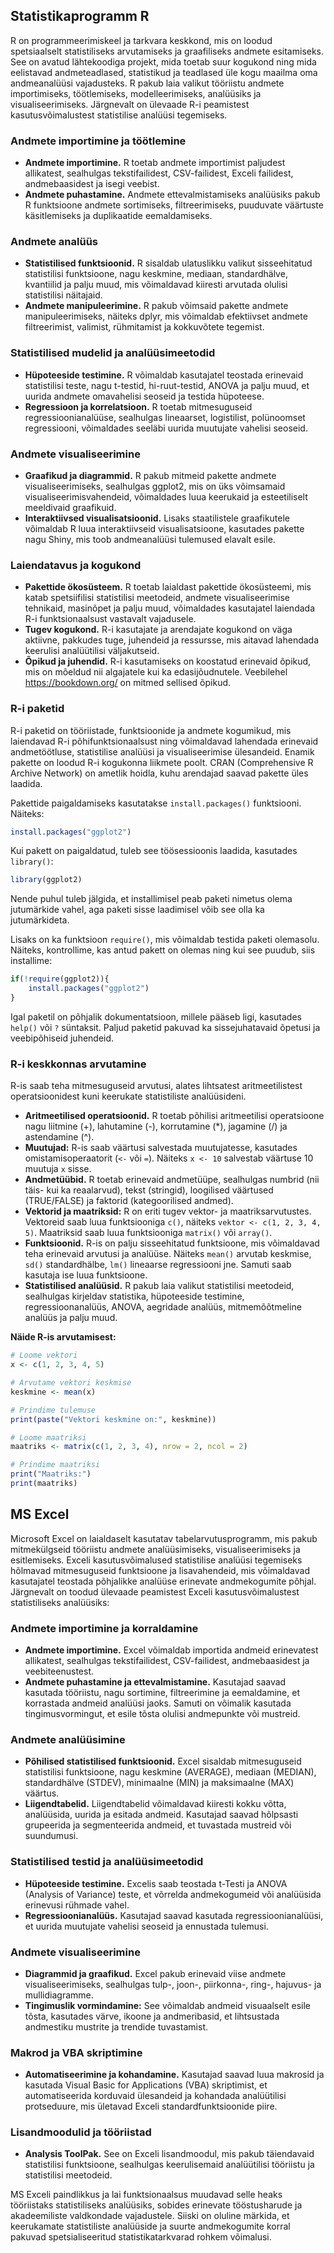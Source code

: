 
## Statistikaprogramm R

R on programmeerimiskeel ja tarkvara keskkond, mis on loodud spetsiaalselt statistiliseks arvutamiseks ja graafiliseks andmete esitamiseks. See on avatud lähtekoodiga projekt, mida toetab suur kogukond ning mida eelistavad andmeteadlased, statistikud ja teadlased üle kogu maailma oma andmeanalüüsi vajadusteks. R pakub laia valikut tööriistu andmete importimiseks, töötlemiseks, modelleerimiseks, analüüsiks ja visualiseerimiseks. Järgnevalt on ülevaade R-i peamistest kasutusvõimalustest statistilise analüüsi tegemiseks.

### Andmete importimine ja töötlemine

- **Andmete importimine.** R toetab andmete importimist paljudest allikatest, sealhulgas tekstifailidest, CSV-failidest, Exceli failidest, andmebaasidest ja isegi veebist.
- **Andmete puhastamine.** Andmete ettevalmistamiseks analüüsiks pakub R funktsioone andmete sortimiseks, filtreerimiseks, puuduvate väärtuste käsitlemiseks ja duplikaatide eemaldamiseks.

### Andmete analüüs

- **Statistilised funktsioonid.** R sisaldab ulatuslikku valikut sisseehitatud statistilisi funktsioone, nagu keskmine, mediaan, standardhälve, kvantiilid ja palju muud, mis võimaldavad kiiresti arvutada olulisi statistilisi näitajaid.
- **Andmete manipuleerimine.** R pakub võimsaid pakette andmete manipuleerimiseks, näiteks dplyr, mis võimaldab efektiivset andmete filtreerimist, valimist, rühmitamist ja kokkuvõtete tegemist.

### Statistilised mudelid ja analüüsimeetodid

- **Hüpoteeside testimine.** R võimaldab kasutajatel teostada erinevaid statistilisi teste, nagu t-testid, hi-ruut-testid, ANOVA ja palju muud, et uurida andmete omavahelisi seoseid ja testida hüpoteese.
- **Regressioon ja korrelatsioon.** R toetab mitmesuguseid regressioonianalüüse, sealhulgas lineaarset, logistilist, polünoomset regressiooni, võimaldades seeläbi uurida muutujate vahelisi seoseid.

### Andmete visualiseerimine

- **Graafikud ja diagrammid.** R pakub mitmeid pakette andmete visualiseerimiseks, sealhulgas ggplot2, mis on üks võimsamaid visualiseerimisvahendeid, võimaldades luua keerukaid ja esteetiliselt meeldivaid graafikuid.
- **Interaktiivsed visualisatsioonid.** Lisaks staatilistele graafikutele võimaldab R luua interaktiivseid visualisatsioone, kasutades pakette nagu Shiny, mis toob andmeanalüüsi tulemused elavalt esile.

### Laiendatavus ja kogukond
- **Pakettide ökosüsteem.** R toetab laialdast pakettide ökosüsteemi, mis katab spetsiifilisi statistilisi meetodeid, andmete visualiseerimise tehnikaid, masinõpet ja palju muud, võimaldades kasutajatel laiendada R-i funktsionaalsust vastavalt vajadusele.
- **Tugev kogukond.** R-i kasutajate ja arendajate kogukond on väga aktiivne, pakkudes tuge, juhendeid ja ressursse, mis aitavad lahendada keerulisi analüütilisi väljakutseid. 
- **Õpikud ja juhendid.** R-i kasutamiseks on koostatud erinevaid õpikud, mis on mõeldud nii algajatele kui ka edasijõudnutele. Veebilehel [https://bookdown.org/](https://bookdown.org/) on mitmed sellised õpikud.


### R-i paketid

R-i paketid on tööriistade, funktsioonide ja andmete kogumikud, mis laiendavad R-i põhifunktsionaalsust ning võimaldavad lahendada erinevaid andmetöötluse, statistilise analüüsi ja visualiseerimise ülesandeid. Enamik pakette on loodud R-i kogukonna liikmete poolt. CRAN (Comprehensive R Archive Network) on ametlik hoidla, kuhu arendajad saavad pakette üles laadida.

Pakettide paigaldamiseks kasutatakse `install.packages()` funktsiooni. Näiteks:
```r
install.packages("ggplot2")
```
Kui pakett on paigaldatud, tuleb see töösessioonis laadida, kasutades `library()`:
```r
library(ggplot2)
```

Nende puhul tuleb jälgida, et installimisel peab paketi nimetus olema jutumärkide vahel, aga paketi sisse laadimisel võib see olla ka jutumärkideta.

Lisaks on ka funktsioon `require()`, mis võimaldab testida paketi olemasolu. Näiteks, kontrollime, kas antud pakett on olemas ning kui see puudub, siis installime:

```r
if(!require(ggplot2)){
    install.packages("ggplot2")    
}
```


Igal paketil on põhjalik dokumentatsioon, millele pääseb ligi, kasutades `help()` või `?` süntaksit. Paljud paketid pakuvad ka sissejuhatavaid õpetusi ja veebipõhiseid juhendeid.

### R-i keskkonnas arvutamine

R-is saab teha mitmesuguseid arvutusi, alates lihtsatest aritmeetilistest operatsioonidest kuni keerukate statistiliste analüüsideni.

  * **Aritmeetilised operatsioonid.** R toetab põhilisi aritmeetilisi operatsioone nagu liitmine (+), lahutamine (-), korrutamine (\*), jagamine (/) ja astendamine (^).
  * **Muutujad:** R-is saab väärtusi salvestada muutujatesse, kasutades omistamisoperaatorit (`<-` või `=`). Näiteks `x <- 10` salvestab väärtuse 10 muutuja `x` sisse.
  * **Andmetüübid.** R toetab erinevaid andmetüüpe, sealhulgas numbrid (nii täis- kui ka reaalarvud), tekst (stringid), loogilised väärtused (TRUE/FALSE) ja faktorid (kategoorilised andmed).
  * **Vektorid ja maatriksid:** R on eriti tugev vektor- ja maatriksarvutustes. Vektoreid saab luua funktsiooniga `c()`, näiteks `vektor <- c(1, 2, 3, 4, 5)`. Maatriksid saab luua funktsiooniga `matrix()` või `array()`.
  * **Funktsioonid.** R-is on palju sisseehitatud funktsioone, mis võimaldavad teha erinevaid arvutusi ja analüüse. Näiteks `mean()` arvutab keskmise, `sd()` standardhälbe, `lm()` lineaarse regressiooni jne. Samuti saab kasutaja ise luua funktsioone.
  * **Statistilised analüüsid.** R pakub laia valikut statistilisi meetodeid, sealhulgas kirjeldav statistika, hüpoteeside testimine, regressioonanalüüs, ANOVA, aegridade analüüs, mitmemõõtmeline analüüs ja palju muud.

**Näide R-is arvutamisest:**

```r
# Loome vektori
x <- c(1, 2, 3, 4, 5)

# Arvutame vektori keskmise
keskmine <- mean(x)

# Prindime tulemuse
print(paste("Vektori keskmine on:", keskmine))

# Loome maatriksi
maatriks <- matrix(c(1, 2, 3, 4), nrow = 2, ncol = 2)

# Prindime maatriksi
print("Maatriks:")
print(maatriks)
```

## MS Excel

Microsoft Excel on laialdaselt kasutatav tabelarvutusprogramm, mis pakub mitmekülgseid tööriistu andmete analüüsimiseks, visualiseerimiseks ja esitlemiseks. Exceli kasutusvõimalused statistilise analüüsi tegemiseks hõlmavad mitmesuguseid funktsioone ja lisavahendeid, mis võimaldavad kasutajatel teostada põhjalikke analüüse erinevate andmekogumite põhjal. Järgnevalt on toodud ülevaade peamistest Exceli kasutusvõimalustest statistiliseks analüüsiks:

### Andmete importimine ja korraldamine

- **Andmete importimine.** Excel võimaldab importida andmeid erinevatest allikatest, sealhulgas tekstifailidest, CSV-failidest, andmebaasidest ja veebiteenustest.
- **Andmete puhastamine ja ettevalmistamine.** Kasutajad saavad kasutada tööriistu, nagu sortimine, filtreerimine ja eemaldamine, et korrastada andmeid analüüsi jaoks. Samuti on võimalik kasutada tingimusvormingut, et esile tõsta olulisi andmepunkte või mustreid.

### Andmete analüüsimine

- **Põhilised statistilised funktsioonid.** Excel sisaldab mitmesuguseid statistilisi funktsioone, nagu keskmine (AVERAGE), mediaan (MEDIAN), standardhälve (STDEV), minimaalne (MIN) ja maksimaalne (MAX) väärtus.
- **Liigendtabelid.** Liigendtabelid võimaldavad kiiresti kokku võtta, analüüsida, uurida ja esitada andmeid. Kasutajad saavad hõlpsasti grupeerida ja segmenteerida andmeid, et tuvastada mustreid või suundumusi.

### Statistilised testid ja analüüsimeetodid
- **Hüpoteeside testimine.** Excelis saab teostada t-Testi ja ANOVA (Analysis of Variance) teste, et võrrelda andmekogumeid või analüüsida erinevusi rühmade vahel.
- **Regressioonianalüüs.** Kasutajad saavad kasutada regressioonianalüüsi, et uurida muutujate vahelisi seoseid ja ennustada tulemusi.

### Andmete visualiseerimine
- **Diagrammid ja graafikud.** Excel pakub erinevaid viise andmete visualiseerimiseks, sealhulgas tulp-, joon-, piirkonna-, ring-, hajuvus- ja mullidiagramme.
- **Tingimuslik vormindamine:** See võimaldab andmeid visuaalselt esile tõsta, kasutades värve, ikoone ja andmeribasid, et lihtsustada andmestiku mustrite ja trendide tuvastamist.

### Makrod ja VBA skriptimine
- **Automatiseerimine ja kohandamine.** Kasutajad saavad luua makrosid ja kasutada Visual Basic for Applications (VBA) skriptimist, et automatiseerida korduvaid ülesandeid ja kohandada analüütilisi protseduure, mis ületavad Exceli standardfunktsioonide piire.

### Lisandmoodulid ja tööriistad
- **Analysis ToolPak.** See on Exceli lisandmoodul, mis pakub täiendavaid statistilisi funktsioone, sealhulgas keerulisemaid analüütilisi tööriistu ja statistilisi meetodeid.

MS Exceli paindlikkus ja lai funktsionaalsus muudavad selle heaks tööriistaks statistiliseks analüüsiks, sobides erinevate tööstusharude ja akadeemiliste valdkondade vajadustele. Siiski on oluline märkida, et keerukamate statistiliste analüüside ja suurte andmekogumite korral pakuvad spetsialiseeritud statistikatarkvarad rohkem võimalusi.